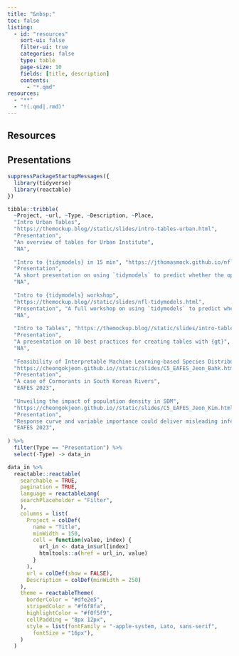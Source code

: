 ```yaml
---
title: "&nbsp;"
toc: false
listing:
  - id: "resources"
    sort-ui: false
    filter-ui: true
    categories: false
    type: table
    page-size: 10
    fields: [title, description]
    contents: 
      - "*.qmd"
resources:
  - "**"
  - "!(.qmd|.rmd)"
---
```


## Resources

::: {#resources}
:::

## Presentations

```r
suppressPackageStartupMessages({
  library(tidyverse)
  library(reactable)
})

tibble::tribble(
  ~Project, ~url, ~Type, ~Description, ~Place,
  "Intro Urban Tables", 
  "https://themockup.blog//static/slides/intro-tables-urban.html", 
  "Presentation", 
  "An overview of tables for Urban Institute",
  "NA",
  
  "Intro to {tidymodels} in 15 min", "https://jthomasmock.github.io/nfl_hanic", 
  "Presentation", 
  "A short presentation on using `tidymodels` to predict whether the opposing team will run or pass",
  "NA",
  
  "Intro to {tidymodels} workshop", 
  "https://themockup.blog//static/slides/nfl-tidymodels.html", 
  "Presentation", "A full workshop on using `tidymodels` to predict whether the opposing team will run or pass",
  "NA",
  
  "Intro to Tables", "https://themockup.blog//static/slides/intro-tables.html", 
  "Presentation", 
  "A presentation on 10 best practices for creating tables with {gt}",
  "NA",
  
  "Feasibility of Interpretable Machine Learning-based Species Distribution Models", 
  "https://cheongokjeon.github.io//static/slides/C5_EAFES_Jeon_Bahk.html", 
  "Presentation", 
  "A case of Cormorants in South Korean Rivers",
  "EAFES 2023",
  
  "Unveiling the impact of population density in SDM", 
  "https://cheongokjeon.github.io//static/slides/C5_EAFES_Jeon_Kim.html", 
  "Presentation", 
  "Response curve and variable importance could deliver misleading inference",
  "EAFES 2023",
  
) %>% 
  filter(Type == "Presentation") %>% 
  select(-Type) -> data_in

data_in %>%
  reactable::reactable(
    searchable = TRUE,
    pagination = TRUE,
    language = reactableLang(
    searchPlaceholder = "Filter",
    ),
    columns = list(
      Project = colDef(
        name = "Title",
        minWidth = 150,
        cell = function(value, index) {
          url_in <- data_in$url[index]
          htmltools::a(href = url_in, value)
        }
      ),
      url = colDef(show = FALSE),
      Description = colDef(minWidth = 250)
    ),
    theme = reactableTheme(
      borderColor = "#dfe2e5",
      stripedColor = "#f6f8fa",
      highlightColor = "#f0f5f9",
      cellPadding = "8px 12px",
      style = list(fontFamily = "-apple-system, Lato, sans-serif",
        fontSize = "16px"),
    )
  )
```

